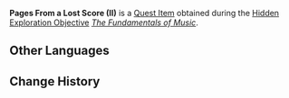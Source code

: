 {{Item Infobox
|id           = 120917
|image        = Item Pages From a Lost Score (II).png
|type         = Quest Items
|quality      = 
|description  = A fragment of an ancient musical score. Indecipherable in its current form.
|source1      = 
|source2      = 
|source3      = 
|source4      = 
|source5      = 
}}
'''Pages From a Lost Score (II)''' is a [[Quest Item]] obtained during the [[Hidden Exploration Objective]] ''[[The Fundamentals of Music]]''.
<!--
==Location==
<gallery>

</gallery>
-->
==Other Languages==
{{Other Languages
|en       = Pages From a Lost Score (II)
|zhs      = 遗落的曲谱残页・其二
|zhs_rm   = 
|zht      = 遺落的曲譜殘頁・其二
|zht_rm   = 
|ja       = 失われた譜面の断片・2
|ja_rm    = Ushinawareta Fumen no Danpen - Ni
|ko       = 잃어버린 악보의 찢어진 페이지・두 번째
|ko_rm    = 
|es       = Página perdida de una partitura (II)
|fr       = Page d'une partition perdue (2)
|ru       = Фрагмент потерянной партитуры II
|th       = เศษหน้ากระดาษโน้ตเพลงที่สาบสูญ II
|th_rm    = 
|vi       = Mảnh Nhạc Phổ Thất Lạc II
|de       = Zerrissene Partiturseite II
|id       = Halaman dari Partitur yang Hilang: II
|pt       = Páginas de uma Partitura Perdida II
|tr       = Kayıp Bestenin Sayfaları (II)
|it       = Pagine di uno spartito perduto (II)
}}

==Change History==
{{Change History|4.6}}